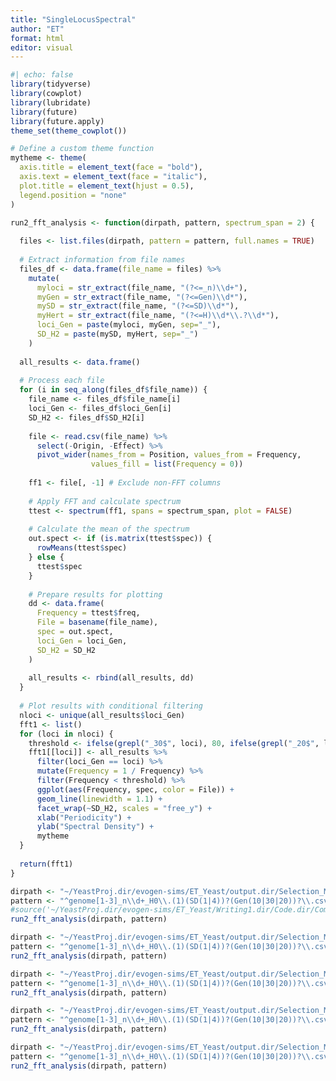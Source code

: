 ```yaml
---
title: "SingleLocusSpectral"
author: "ET"
format: html
editor: visual
---
```


```r
#| echo: false
library(tidyverse)
library(cowplot)
library(lubridate)
library(future)
library(future.apply)
theme_set(theme_cowplot())

# Define a custom theme function
mytheme <- theme(
  axis.title = element_text(face = "bold"),
  axis.text = element_text(face = "italic"),
  plot.title = element_text(hjust = 0.5),
  legend.position = "none"
)

run2_fft_analysis <- function(dirpath, pattern, spectrum_span = 2) {
  
  files <- list.files(dirpath, pattern = pattern, full.names = TRUE)
  
  # Extract information from file names
  files_df <- data.frame(file_name = files) %>%
    mutate(
      myloci = str_extract(file_name, "(?<=_n)\\d+"),
      myGen = str_extract(file_name, "(?<=Gen)\\d*"),
      mySD = str_extract(file_name, "(?<=SD)\\d*"),
      myHert = str_extract(file_name, "(?<=H)\\d*\\.?\\d*"),
      loci_Gen = paste(myloci, myGen, sep="_"),
      SD_H2 = paste(mySD, myHert, sep="_")
    )
  
  all_results <- data.frame()
  
  # Process each file
  for (i in seq_along(files_df$file_name)) {
    file_name <- files_df$file_name[i]
    loci_Gen <- files_df$loci_Gen[i]
    SD_H2 <- files_df$SD_H2[i]
    
    file <- read.csv(file_name) %>%
      select(-Origin, -Effect) %>%
      pivot_wider(names_from = Position, values_from = Frequency, 
                  values_fill = list(Frequency = 0))
    
    ff1 <- file[, -1] # Exclude non-FFT columns
    
    # Apply FFT and calculate spectrum
    ttest <- spectrum(ff1, spans = spectrum_span, plot = FALSE)
    
    # Calculate the mean of the spectrum
    out.spect <- if (is.matrix(ttest$spec)) {
      rowMeans(ttest$spec)
    } else {
      ttest$spec
    }
    
    # Prepare results for plotting
    dd <- data.frame(
      Frequency = ttest$freq,
      File = basename(file_name),
      spec = out.spect,
      loci_Gen = loci_Gen,
      SD_H2 = SD_H2
    )
    
    all_results <- rbind(all_results, dd)
  }
  
  # Plot results with conditional filtering
  nloci <- unique(all_results$loci_Gen)
  fft1 <- list()
  for (loci in nloci) {
    threshold <- ifelse(grepl("_30$", loci), 80, ifelse(grepl("_20$", loci), 60, 30))
    fft1[[loci]] <- all_results %>%
      filter(loci_Gen == loci) %>%
      mutate(Frequency = 1 / Frequency) %>%
      filter(Frequency < threshold) %>%
      ggplot(aes(Frequency, spec, color = File)) + 
      geom_line(linewidth = 1.1) +
      facet_wrap(~SD_H2, scales = "free_y") +
      xlab("Periodicity") +
      ylab("Spectral Density") +
      mytheme
  }
  
  return(fft1)
}


```

```r
dirpath <- "~/YeastProj.dir/evogen-sims/ET_Yeast/output.dir/Selection_Models/WF.dir/NS.dir"
pattern <- "^genome[1-3]_n\\d+_H0\\.(1)(SD(1|4))?(Gen(10|30|20))?\\.csv$"
#source('~/YeastProj.dir/evogen-sims/ET_Yeast/Writing1.dir/Code.dir/ComboSpec.R')
run2_fft_analysis(dirpath, pattern)
```

```r
dirpath <- "~/YeastProj.dir/evogen-sims/ET_Yeast/output.dir/Selection_Models/WF.dir/CS.dir"
pattern <- "^genome[1-3]_n\\d+_H0\\.(1)(SD(1|4))?(Gen(10|30|20))?\\.csv$"
run2_fft_analysis(dirpath, pattern)
```

```r
dirpath <- "~/YeastProj.dir/evogen-sims/ET_Yeast/output.dir/Selection_Models/WF.dir/LinFS.dir/"
pattern <- "^genome[1-3]_n\\d+_H0\\.(1)(SD(1|4))?(Gen(10|30|20))?\\.csv$"
run2_fft_analysis(dirpath, pattern)
```

```r
dirpath <- "~/YeastProj.dir/evogen-sims/ET_Yeast/output.dir/Selection_Models/WF.dir/SinFS.dir/r"
pattern <- "^genome[1-3]_n\\d+_H0\\.(1)(SD(1|4))?(Gen(10|30|20))?\\.csv$"
run2_fft_analysis(dirpath, pattern)
```

```r
dirpath <- "~/YeastProj.dir/evogen-sims/ET_Yeast/output.dir/Selection_Models/WF.dir/SinFSGen.dir/"
pattern <- "^genome[1-3]_n\\d+_H0\\.(1)(SD(1|4))?(Gen(10|30|20))?\\.csv$"
run2_fft_analysis(dirpath, pattern)
```

